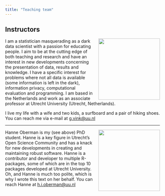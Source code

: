 ```yaml
---
title: "Teaching team"
---
```


## Instructors
![](images/team/gerko.png){style="float:right;padding: 0 0 0 10px;" fig-alt="Headshot of Gerko" width="200"}

I am a statistician masquerading as a dark data scientist with a passion for educating people. I aim to be at the cutting edge of both teaching and research and have an interest in new developments concerning the presentation of data, results and knowledge. I have a specific interest for problems where not all data is available (some information is left in the dark), information privacy, computational evaluation and programming. I am based in the Netherlands and work as an associate professor at Utrecht University (Utrecht, Netherlands).

I live my life with a wife and two kids, a surfboard and a pair of hiking shoes. You can reach me via e-mail at [g.vink\@uu.nl](mailto:g.vink@uu.nl)

---

![](images/team/hanne.png){style="float:right;padding: 0 0 0 10px;" fig-alt="Headshot of Hanne" width="200"}

Hanne Oberman is my (see above) PhD student. Hanne is a key figure in Utrecht's Open Science Community and has a knack for new developments in creating and maintaining robust software. Hanne is a contributor and developer to multiple R-packages, some of which are in the top 10 packages developed at Utrecht University. Oh, and Hanne is much too polite, which is why I wrote this text on her behalf. You can reach Hanne at [h.i.oberman\@uu.nl](mailto:h.i.oberman@uu.nl) 
